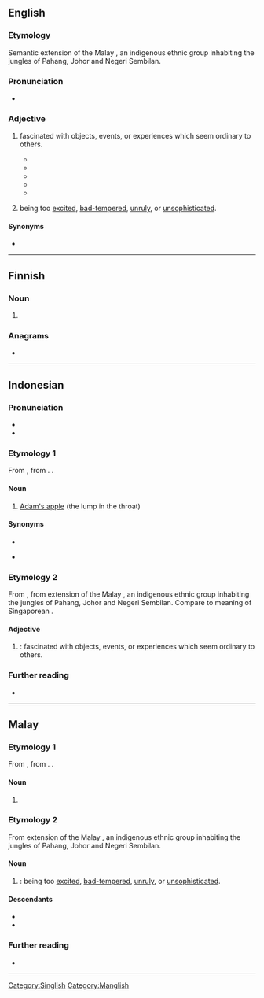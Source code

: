==English==

===Etymology===
Semantic extension of the Malay {{w|Jakun people|''Jakun''}}, an indigenous ethnic group inhabiting the jungles of Pahang, Johor and Negeri Sembilan.

===Pronunciation===
* {{IPA|en|/dʒʌkun/}}

===Adjective===
{{en-adj}}

# {{lb|en|informal|derogatory|Singapore}} fascinated with objects, events, or experiences which seem ordinary to others.
#* {{quote-book|en|date=February 9, 2009|title=The Jakun Tourist A Jakun Tourist’s Worst Nightmare…|
|passage=A '''jakun''' tourist’s worst nightmare…is an idiot who simply cannot see that people want to take photographs & simply stands right in front of the object jakun tourists want to photograph, & lingers around it.}}
#* {{quote-book|en|date=May 17, 2013|author=Joel Wong|title=ONE Asia MMA Summit 2013: The Recap|
|passage=Yes, it was one of the many '''jakun''' moments I had while in Singapore.}}
#* {{quote-book|en|date=December 26, 2015|author=The Halal Food Blog|title= Jinjja Chicken
|passage=And it’s popular foods in Korean culture that apparently so many of our readers are familiar with it all! But of course, we all '''jakun''' lah LOL.}}
#* {{quote-book|en|date=June 26, 2015|author=shaolintiger|title= Frog Porridge, Chicken Rice & the Journey Home
|passage=Sorry so '''jakun''', need to post a picture of my Uber because it looks like a Bentley.}}
#* {{quote-book|en|date=March 18, 2016|author=fatinabilaah||title= [Twitter feed]|passage=I was so '''jakun''' with the pen thingy and this happened hehe I feel like a kid.}}
# {{lb|en|informal|offensive|Malaysia}} being too [[excited]], [[bad-tempered]], [[unruly]], or [[unsophisticated]].

====Synonyms====
* {{l|en|sakai}}

[[Category:Singlish]]
[[Category:Manglish]]

----

==Finnish==

===Noun===
{{head|fi|noun form}}

# {{fi-form of|jakku|case=genitive|pl=singular}}

===Anagrams===
* {{anagrams|fi|a=ajknu|jukan|kujan}}

----

==Indonesian==

===Pronunciation===
* {{IPA|id|[ˈd͡ʒakʊn]}}
* {{hyphenation|id|ja|kun}}

===Etymology 1===
From {{bor|id|min|jakun}}, from {{der|id|ar|حُلْقُوم||throat; windpipe; esophagus}}. {{doublet|id|lekum}}.

====Noun====
{{id-noun}}

# [[Adam's apple]] (the lump in the throat)

====Synonyms====
* {{l|id|lekum}}
* {{l|ms|halkum}} {{q|Standard Malay}}

===Etymology 2===
From {{bor|id|ms|jakun}}, from extension of the Malay {{w|Jakun people|''Jakun''}}, an indigenous ethnic group inhabiting the jungles of Pahang, Johor and Negeri Sembilan. Compare to meaning of Singaporean {{cog|en|jakun}}.

====Adjective====
{{id-adj|pl=-}}

# {{lb|id|dialect|Riau}} {{l|en|jakun}}: fascinated with objects, events, or experiences which seem ordinary to others.

===Further reading===
* {{R:KBBI Daring}}

{{C|id|Anatomy}}
----
==Malay==

===Etymology 1===
From {{bor|ms|min|jakun}}, from {{der|ms|ar|حُلْقُوم||throat; windpipe; esophagus}}. {{doublet|ms|halkum}}.

====Noun====
{{ms-noun}}

# {{alt sp|ms|halkum|t=[[Adam's apple]] (the lump in the throat)}}

===Etymology 2===
From extension of the Malay {{w|Jakun people|''Jakun''}}, an indigenous ethnic group inhabiting the jungles of Pahang, Johor and Negeri Sembilan.

====Noun====
{{head|ms|adj}}

# {{lb|ms|informal|offensive|Malaysia}} {{l|en|jakun}}: being too [[excited]], [[bad-tempered]], [[unruly]], or [[unsophisticated]].

====Descendants====
* {{desc|id|jakun}}
* {{desc|en|bor=1|jakun}}

===Further reading===
* {{R:PRPM}}

----
